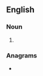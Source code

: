 ==English==

===Noun===
{{head|en|noun form}}

# {{plural of|atman|lang=en}}

===Anagrams===
* {{anagrams|en|a=aamnst|Tasman|manats|mantas}}